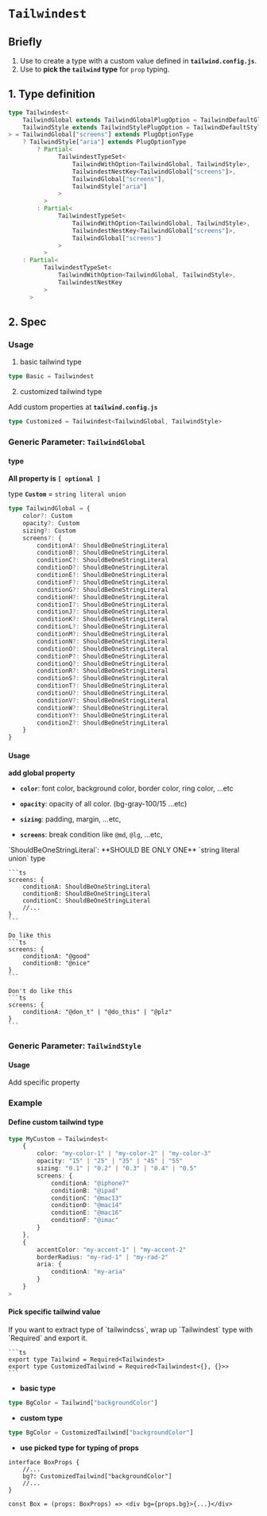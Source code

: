 
# `Tailwindest`

## Briefly

1. Use to create a type with a custom value defined in **`tailwind.config.js`**.
2. Use to **pick the `tailwind` type** for `prop` typing.

## 1. Type definition

```ts
type Tailwindest<
    TailwindGlobal extends TailwindGlobalPlugOption = TailwindDefaultGlobalPlugOption,
    TailwindStyle extends TailwindStylePlugOption = TailwindDefaultStylePlug
> = TailwindGlobal["screens"] extends PlugOptionType
    ? TailwindStyle["aria"] extends PlugOptionType
        ? Partial<
              TailwindestTypeSet<
                  TailwindWithOption<TailwindGlobal, TailwindStyle>,
                  TailwindestNestKey<TailwindGlobal["screens"]>,
                  TailwindGlobal["screens"],
                  TailwindStyle["aria"]
              >
          >
        : Partial<
              TailwindestTypeSet<
                  TailwindWithOption<TailwindGlobal, TailwindStyle>,
                  TailwindestNestKey<TailwindGlobal["screens"]>,
                  TailwindGlobal["screens"]
              >
          >
    : Partial<
          TailwindestTypeSet<
              TailwindWithOption<TailwindGlobal, TailwindStyle>,
              TailwindestNestKey
          >
      >
```

## 2. Spec

### Usage

1. basic tailwind type

```ts
type Basic = Tailwindest
```

2. customized tailwind type

<Callout type="info">Add custom properties at **`tailwind.config.js`**</Callout>

```ts
type Customized = Tailwindest<TailwindGlobal, TailwindStyle>
```

### Generic Parameter: `TailwindGlobal`

#### type

**All property is `[ optional ]`**

<Callout type="info">type **`Custom`** = `string literal union`</Callout>

```ts
type TailwindGlobal = {
    color?: Custom
    opacity?: Custom
    sizing?: Custom
    screens?: {
        conditionA?: ShouldBeOneStringLiteral
        conditionB?: ShouldBeOneStringLiteral
        conditionC?: ShouldBeOneStringLiteral
        conditionD?: ShouldBeOneStringLiteral
        conditionE?: ShouldBeOneStringLiteral
        conditionF?: ShouldBeOneStringLiteral
        conditionG?: ShouldBeOneStringLiteral
        conditionH?: ShouldBeOneStringLiteral
        conditionI?: ShouldBeOneStringLiteral
        conditionJ?: ShouldBeOneStringLiteral
        conditionK?: ShouldBeOneStringLiteral
        conditionL?: ShouldBeOneStringLiteral
        conditionM?: ShouldBeOneStringLiteral
        conditionN?: ShouldBeOneStringLiteral
        conditionO?: ShouldBeOneStringLiteral
        conditionP?: ShouldBeOneStringLiteral
        conditionQ?: ShouldBeOneStringLiteral
        conditionR?: ShouldBeOneStringLiteral
        conditionS?: ShouldBeOneStringLiteral
        conditionT?: ShouldBeOneStringLiteral
        conditionU?: ShouldBeOneStringLiteral
        conditionV?: ShouldBeOneStringLiteral
        conditionW?: ShouldBeOneStringLiteral
        conditionY?: ShouldBeOneStringLiteral
        conditionZ?: ShouldBeOneStringLiteral
    }
}
```

#### Usage

**add global property**

-   **`color`**: font color, background color, border color, ring color, ...etc

-   **`opacity`**: opacity of all color. (bg-gray-100/15 ...etc)

-   **`sizing`**: padding, margin, ...etc,

-   **`screens`**: break condition like `@md`, `@lg`, ...etc,

<Callout type="warning">
    `ShouldBeOneStringLiteral`: 
    **SHOULD BE ONLY ONE** `string literal union` type

    ```ts
    screens: {
        conditionA: ShouldBeOneStringLiteral
        conditionB: ShouldBeOneStringLiteral
        conditionC: ShouldBeOneStringLiteral
        //...
    }
    ```

    Do like this
    ```ts
    screens: {
        conditionA: "@good"
        conditionB: "@nice"
    }
    ```

    Don't do like this
    ```ts
    screens: {
        conditionA: "@don_t" | "@do_this" | "@plz"
    }
    ```

</Callout>

### Generic Parameter: `TailwindStyle`

#### Usage

Add specific property

### Example

#### Define custom tailwind type

```ts
type MyCustom = Tailwindest<
    {
        color: "my-color-1" | "my-color-2" | "my-color-3"
        opacity: "15" | "25" | "35" | "45" | "55"
        sizing: "0.1" | "0.2" | "0.3" | "0.4" | "0.5"
        screens: {
            conditionA: "@iphone7"
            conditionB: "@ipad"
            conditionC: "@mac13"
            conditionD: "@mac14"
            conditionE: "@mac16"
            conditionF: "@imac"
        }
    },
    {
        accentColor: "my-accent-1" | "my-accent-2"
        borderRadius: "my-rad-1" | "my-rad-2"
        aria: {
            conditionA: "my-aria"
        }
    }
>
```

#### Pick specific tailwind value

<Callout type="info">
    If you want to extract type of `tailwindcss`, wrap up `Tailwindest` type
    with `Required` and export it.

    ```ts
    export type Tailwind = Required<Tailwindest>
    export type CustomizedTailwind = Required<Tailwindest<{}, {}>>
    ```

</Callout>

-   **basic type**

```ts
type BgColor = Tailwind["backgroundColor"]
```

-   **custom type**

```ts
type BgColor = CustomizedTailwind["backgroundColor"]
```

-   **use picked type for typing of props**

```tsx
interface BoxProps {
    //...
    bg?: CustomizedTailwind["backgroundColor"]
    //...
}

const Box = (props: BoxProps) => <div bg={props.bg}>{...}</div>
```
